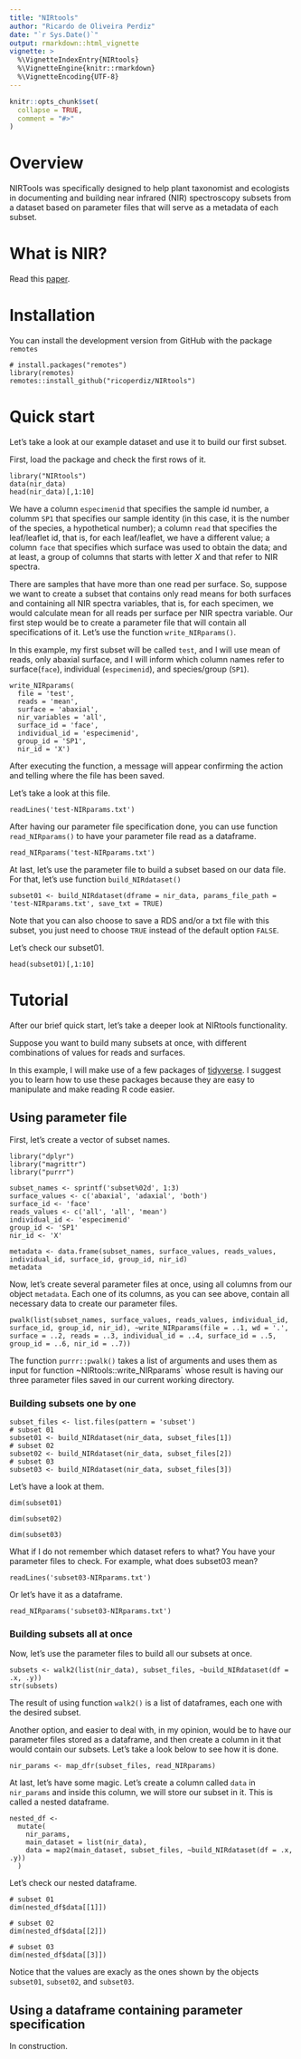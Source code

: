 ```yaml
---
title: "NIRtools"
author: "Ricardo de Oliveira Perdiz"
date: "`r Sys.Date()`"
output: rmarkdown::html_vignette
vignette: >
  %\VignetteIndexEntry{NIRtools}
  %\VignetteEngine{knitr::rmarkdown}
  %\VignetteEncoding{UTF-8}
---
```


```r
knitr::opts_chunk$set(
  collapse = TRUE,
  comment = "#>"
)
```

# Overview

NIRTools was specifically designed to help plant taxonomist and ecologists in documenting and building near infrared (NIR) spectroscopy subsets from a dataset based on parameter files that will serve as a metadata of each subset.


# What is NIR?

Read this [paper](http://www.scielo.br/scielo.php?script=sci_arttext&pid=S0103-50532003000200006).

# Installation

You can install the development version from GitHub with the package `remotes`

```
# install.packages("remotes")
library(remotes)
remotes::install_github("ricoperdiz/NIRtools")
```

# Quick start

Let's take a look at our example dataset and use it to build our first subset.

First, load the package and check the first rows of it.

```
library("NIRtools")
data(nir_data)
head(nir_data)[,1:10]
```

We have a column `especimenid` that specifies the sample id number, a columm `SP1` that specifies our sample identity (in this case, it is the number of the species, a hypothetical number); a column `read` that specifies the leaf/leaflet id, that is, for each leaf/leaflet, we have a different value; a column `face` that specifies which surface was used to obtain the data; and at least, a group of columns that starts with letter _X_ and that refer to NIR spectra.

There are samples that have more than one read per surface. So, suppose we want to create a subset that contains only read means for both surfaces and containing all NIR spectra variables, that is, for each specimen, we would calculate mean for all reads per surface per NIR spectra variable. Our first step would be to create a parameter file that will contain all specifications of it. Let's use the function `write_NIRparams()`.

In this example, my first subset will be called `test`, and  I will use mean of reads, only abaxial surface, and I will inform which column names refer to surface(`face`), individual (`especimenid`), and species/group (`SP1`).

```
write_NIRparams(
  file = 'test',
  reads = 'mean',
  surface = 'abaxial',
  nir_variables = 'all',
  surface_id = 'face',
  individual_id = 'especimenid',
  group_id = 'SP1',
  nir_id = 'X')
```

After executing the function, a message will appear confirming the action and telling where the file has been saved.

Let's take a look at this file.

```
readLines('test-NIRparams.txt')
```

After having our parameter file specification done, you can use function `read_NIRparams()` to have your parameter file read as a dataframe.

```
read_NIRparams('test-NIRparams.txt')
```

At last, let's use the parameter file to build a subset based on our data file. For that, let's use function `build_NIRdataset()`

```
subset01 <- build_NIRdataset(dframe = nir_data, params_file_path = 'test-NIRparams.txt', save_txt = TRUE)
```

Note that you can also choose to save a RDS and/or a txt file with this subset, you just need to choose `TRUE` instead of the default option `FALSE`.

Let's check our subset01.

```
head(subset01)[,1:10]
```

# Tutorial

After our brief quick start, let's take a deeper look at NIRtools functionality. 

Suppose you want to build many subsets at once, with different combinations of values for reads and surfaces. 

In this example, I will make use of a few packages of [tidyverse](https://www.tidyverse.org/). I suggest you to learn how to use these packages because they are easy to manipulate and make reading R code easier.

## Using parameter file

First, let's create a vector of subset names.

```
library("dplyr")
library("magrittr")
library("purrr")

subset_names <- sprintf('subset%02d', 1:3)
surface_values <- c('abaxial', 'adaxial', 'both')
surface_id <- 'face'
reads_values <- c('all', 'all', 'mean')
individual_id <- 'especimenid'
group_id <- 'SP1'
nir_id <- 'X'

metadata <- data.frame(subset_names, surface_values, reads_values, individual_id, surface_id, group_id, nir_id)
metadata
```

Now, let's create several parameter files at once, using all columns from our object `metadata`. Each one of its columns, as you can see above, contain all necessary data to create our parameter files.

```
pwalk(list(subset_names, surface_values, reads_values, individual_id, surface_id, group_id, nir_id), ~write_NIRparams(file = ..1, wd = '.', surface = ..2, reads = ..3, individual_id = ..4, surface_id = ..5, group_id = ..6, nir_id = ..7))
```

The function `purrr::pwalk()` takes a list of arguments and uses them as input for function ~NIRtools::write_NIRparams` whose result is having our three parameter files saved in our current working directory.

### Building subsets one by one

```
subset_files <- list.files(pattern = 'subset')
# subset 01
subset01 <- build_NIRdataset(nir_data, subset_files[1])
# subset 02
subset02 <- build_NIRdataset(nir_data, subset_files[2])
# subset 03
subset03 <- build_NIRdataset(nir_data, subset_files[3])
```

Let's have a look at them.

```
dim(subset01)
```

```
dim(subset02)
```

```
dim(subset03)
```

What if I do not remember which dataset refers to what? You have your parameter files to check. For example, what does subset03 mean?

```
readLines('subset03-NIRparams.txt')
```

Or let's have it as a dataframe.

```
read_NIRparams('subset03-NIRparams.txt')
```

### Building subsets all at once

Now, let's use the parameter files to build all our subsets at once.

```
subsets <- walk2(list(nir_data), subset_files, ~build_NIRdataset(df = .x, .y))
str(subsets)
```

The result of using function `walk2()` is a list of dataframes, each one with the desired subset.

Another option, and easier to deal with, in my opinion, would be to have our parameter files stored as a dataframe, and then create a column in it that would contain our subsets. Let's take a look below to see how it is done.

```
nir_params <- map_dfr(subset_files, read_NIRparams)
```

At last, let's have some magic. Let's create a column called `data` in `nir_params` and inside this column, we will store our subset in it. This is called a nested dataframe.

```
nested_df <-
  mutate(
    nir_params,
    main_dataset = list(nir_data),
    data = map2(main_dataset, subset_files, ~build_NIRdataset(df = .x, .y))
  )
```

Let's check our nested dataframe.

```
# subset 01
dim(nested_df$data[[1]])
```

```
# subset 02
dim(nested_df$data[[2]])
```

```
# subset 03
dim(nested_df$data[[3]])
```

Notice that the values are exacly as the ones shown by the objects `subset01`, `subset02`, and `subset03`.

## Using a dataframe containing parameter specification

In construction.
